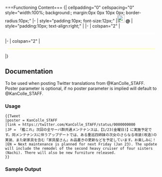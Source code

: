 <noinclude>===Functioning Content===
</noinclude>{| cellpadding="0" cellspacing="0" style="width:100%; background:{{{color|#def}}}; margin:0px 0px 10px 0px; border-radius:10px;"
|-
| style="padding:10px; font-size:12px;" |[[File:Twitter_logo_blue.png|24px]] '''@{{{poster|KanColle_STAFF}}}'''
| style="padding:10px; text-align:right;" |<span style="font-size:11px;">{{{link|}}}</span>
|-
| colspan="2" |
<div style="min-height:5px; background:#fff; margin:0px 10px 10px 10px;" lang="ja">{{{JP|}}}</div>
|-
| colspan="2" |
<div style="min-height:5px; background:#ffc; margin:0px 10px 10px 10px;">{{{EN|}}}</div>
|}<noinclude>
==Documentation==
To be used when posting Twitter translations from @KanColle_STAFF. Poster parameter is optional, if no poster parameter is implied will default to @KanColle_STAFF.

===Usage===
<pre>
{{Tweet
|poster = KanColle_STAFF
|link = https://twitter.com/KanColle_STAFF/status/0000000000
|JP = 「艦これ」次回の全サーバ群共通メンテナンスは、【1/23(金曜日)】に実施予定です。同メンテナンスに伴うアップデートでは、ある重巡四姉妹の次女のさらなる改装(改造)の実装、また新家具を含む「家具屋さん」お品書きの更新などを予定しています。お楽しみに！
|EN = Next maintenance is planned for next Friday (Jan 23). The update will include the remodel of the second heavy cruiser of four sisters (Nachi). There will also be new furniture released.
}}
</pre>


===Sample Output===
{{Tweet
|poster = KanColle_STAFF
|link = https://twitter.com/KanColle_STAFF/status/0000000000
|JP = 「艦これ」次回の全サーバ群共通メンテナンスは、【1/23(金曜日)】に実施予定です。同メンテナンスに伴うアップデートでは、ある重巡四姉妹の次女のさらなる改装(改造)の実装、また新家具を含む「家具屋さん」お品書きの更新などを予定しています。お楽しみに！
|EN = Next maintenance is planned for next Friday (Jan 23). The update will include the remodel of the second heavy cruiser of four sisters (Nachi). There will also be new furniture released.
}}
</noinclude>